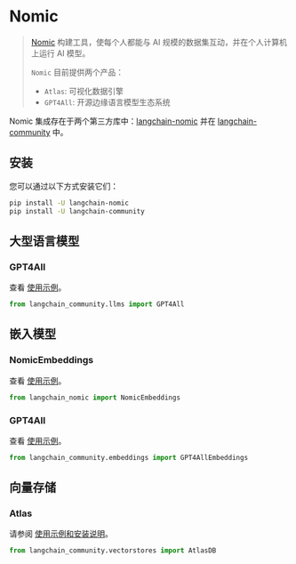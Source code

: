 # Nomic

>[Nomic](https://www.nomic.ai/) 构建工具，使每个人都能与 AI 规模的数据集互动，并在个人计算机上运行 AI 模型。
>
>`Nomic` 目前提供两个产品：
>
>- `Atlas`: 可视化数据引擎
>- `GPT4All`: 开源边缘语言模型生态系统

Nomic 集成存在于两个第三方库中：[langchain-nomic](https://pypi.org/project/langchain-nomic/)
并在 [langchain-community](https://pypi.org/project/langchain-community/) 中。

## 安装

您可以通过以下方式安装它们：

```bash
pip install -U langchain-nomic
pip install -U langchain-community
```

## 大型语言模型

### GPT4All

查看 [使用示例](/docs/integrations/llms/gpt4all)。

```python
from langchain_community.llms import GPT4All
```

## 嵌入模型

### NomicEmbeddings

查看 [使用示例](/docs/integrations/text_embedding/nomic)。

```python
from langchain_nomic import NomicEmbeddings
```

### GPT4All

查看 [使用示例](/docs/integrations/text_embedding/gpt4all)。

```python
from langchain_community.embeddings import GPT4AllEmbeddings
```

## 向量存储

### Atlas

请参阅 [使用示例和安装说明](/docs/integrations/vectorstores/atlas)。

```python
from langchain_community.vectorstores import AtlasDB
```
